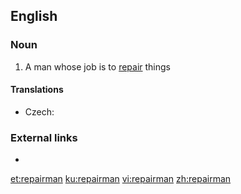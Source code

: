 ==English==

===Noun===
{{en-noun|repairmen}}

# A man whose job is to [[repair]] things

====Translations====
{{trans-top|man whose job is to repair things}}
* Czech: {{t|cs|opravář|m}}
{{trans-mid}}
{{trans-bottom}}

===External links===
* {{R:OneLook}}

[[et:repairman]]
[[ku:repairman]]
[[vi:repairman]]
[[zh:repairman]]